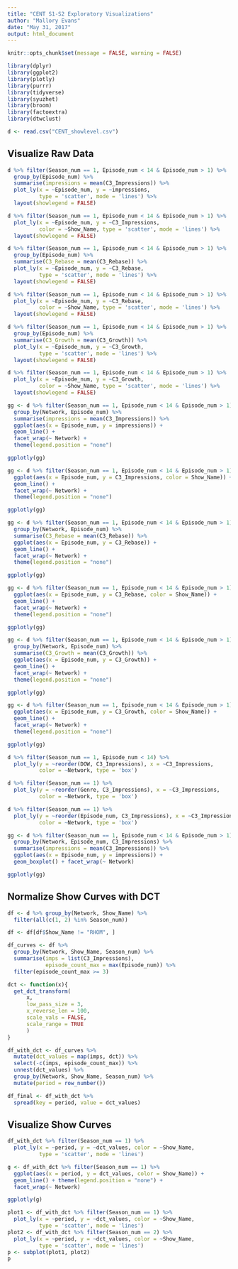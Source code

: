---
title: "CENT S1-S2 Exploratory Visualizations"
author: "Mallory Evans"
date: "May 31, 2017"
output: html_document
---

```{r setup, include=FALSE}
knitr::opts_chunk$set(message = FALSE, warning = FALSE)
```

```{r}
library(dplyr)
library(ggplot2)
library(plotly)
library(purrr)
library(tidyverse)
library(syuzhet)
library(broom)
library(factoextra)
library(dtwclust)
```

```{r set directory}
d <- read.csv("CENT_showlevel.csv")
```

## Visualize Raw Data

```{r}
d %>% filter(Season_num == 1, Episode_num < 14 & Episode_num > 1) %>% 
  group_by(Episode_num) %>% 
  summarise(impressions = mean(C3_Impressions)) %>% 
  plot_ly(x = ~Episode_num, y = ~impressions, 
          type = 'scatter', mode = 'lines') %>% 
  layout(showlegend = FALSE)

d %>% filter(Season_num == 1, Episode_num < 14 & Episode_num > 1) %>% 
  plot_ly(x = ~Episode_num, y = ~C3_Impressions, 
          color = ~Show_Name, type = 'scatter', mode = 'lines') %>% 
  layout(showlegend = FALSE)

d %>% filter(Season_num == 1, Episode_num < 14 & Episode_num > 1) %>% 
  group_by(Episode_num) %>% 
  summarise(C3_Rebase = mean(C3_Rebase)) %>% 
  plot_ly(x = ~Episode_num, y = ~C3_Rebase, 
          type = 'scatter', mode = 'lines') %>% 
  layout(showlegend = FALSE)

d %>% filter(Season_num == 1, Episode_num < 14 & Episode_num > 1) %>% 
  plot_ly(x = ~Episode_num, y = ~C3_Rebase, 
          color = ~Show_Name, type = 'scatter', mode = 'lines') %>% 
  layout(showlegend = FALSE)

d %>% filter(Season_num == 1, Episode_num < 14 & Episode_num > 1) %>% 
  group_by(Episode_num) %>% 
  summarise(C3_Growth = mean(C3_Growth)) %>% 
  plot_ly(x = ~Episode_num, y = ~C3_Growth, 
          type = 'scatter', mode = 'lines') %>% 
  layout(showlegend = FALSE)

d %>% filter(Season_num == 1, Episode_num < 14 & Episode_num > 1) %>% 
  plot_ly(x = ~Episode_num, y = ~C3_Growth, 
          color = ~Show_Name, type = 'scatter', mode = 'lines') %>% 
  layout(showlegend = FALSE)
```

```{r}
gg <- d %>% filter(Season_num == 1, Episode_num < 14 & Episode_num > 1) %>% 
  group_by(Network, Episode_num) %>% 
  summarise(impressions = mean(C3_Impressions)) %>%
  ggplot(aes(x = Episode_num, y = impressions)) + 
  geom_line() + 
  facet_wrap(~ Network) + 
  theme(legend.position = "none")

ggplotly(gg)

gg <- d %>% filter(Season_num == 1, Episode_num < 14 & Episode_num > 1) %>% 
  ggplot(aes(x = Episode_num, y = C3_Impressions, color = Show_Name)) + 
  geom_line() + 
  facet_wrap(~ Network) + 
  theme(legend.position = "none")

ggplotly(gg)

gg <- d %>% filter(Season_num == 1, Episode_num < 14 & Episode_num > 1) %>% 
  group_by(Network, Episode_num) %>% 
  summarise(C3_Rebase = mean(C3_Rebase)) %>%
  ggplot(aes(x = Episode_num, y = C3_Rebase)) + 
  geom_line() + 
  facet_wrap(~ Network) + 
  theme(legend.position = "none")

ggplotly(gg)

gg <- d %>% filter(Season_num == 1, Episode_num < 14 & Episode_num > 1) %>% 
  ggplot(aes(x = Episode_num, y = C3_Rebase, color = Show_Name)) + 
  geom_line() + 
  facet_wrap(~ Network) + 
  theme(legend.position = "none")

ggplotly(gg)

gg <- d %>% filter(Season_num == 1, Episode_num < 14 & Episode_num > 1) %>% 
  group_by(Network, Episode_num) %>% 
  summarise(C3_Growth = mean(C3_Growth)) %>%
  ggplot(aes(x = Episode_num, y = C3_Growth)) + 
  geom_line() + 
  facet_wrap(~ Network) + 
  theme(legend.position = "none")

ggplotly(gg)

gg <- d %>% filter(Season_num == 1, Episode_num < 14 & Episode_num > 1) %>% 
  ggplot(aes(x = Episode_num, y = C3_Growth, color = Show_Name)) + 
  geom_line() + 
  facet_wrap(~ Network) + 
  theme(legend.position = "none")

ggplotly(gg)
```

```{r}
d %>% filter(Season_num == 1, Episode_num < 14) %>% 
  plot_ly(y = ~reorder(DOW, C3_Impressions), x = ~C3_Impressions, 
          color = ~Network, type = 'box')

d %>% filter(Season_num == 1) %>% 
  plot_ly(y = ~reorder(Genre, C3_Impressions), x = ~C3_Impressions, 
          color = ~Network, type = 'box')

d %>% filter(Season_num == 1) %>% 
  plot_ly(y = ~reorder(Episode_num, C3_Impressions), x = ~C3_Impressions, 
          color = ~Network, type = 'box')
```

```{r}
gg <- d %>% filter(Season_num == 1, Episode_num < 14 & Episode_num > 1) %>% 
  group_by(Network, Episode_num, C3_Impressions) %>% 
  summarise(impressions = mean(C3_Impressions)) %>% 
  ggplot(aes(x = Episode_num, y = impressions)) + 
  geom_boxplot() + facet_wrap(~ Network)

ggplotly(gg)
```

## Normalize Show Curves with DCT

```{r}
df <- d %>% group_by(Network, Show_Name) %>%
  filter(all(c(1, 2) %in% Season_num))
```

```{r}
df <- df[df$Show_Name != "RHOM", ]
```

```{r}
df_curves <- df %>% 
  group_by(Network, Show_Name, Season_num) %>% 
  summarise(imps = list(C3_Impressions), 
            episode_count_max = max(Episode_num)) %>% 
  filter(episode_count_max >= 3)
```

```{r}
dct <- function(x){
  get_dct_transform(
      x, 
      low_pass_size = 3, 
      x_reverse_len = 100,
      scale_vals = FALSE,
      scale_range = TRUE
      )
}
```

```{r}
df_with_dct <- df_curves %>% 
  mutate(dct_values = map(imps, dct)) %>% 
  select(-c(imps, episode_count_max)) %>% 
  unnest(dct_values) %>% 
  group_by(Network, Show_Name, Season_num) %>% 
  mutate(period = row_number()) 
```

```{r}
df_final <- df_with_dct %>% 
  spread(key = period, value = dct_values)
```

## Visualize Show Curves

```{r}
df_with_dct %>% filter(Season_num == 1) %>% 
  plot_ly(x = ~period, y = ~dct_values, color = ~Show_Name, 
          type = 'scatter', mode = 'lines')
```

```{r}
g <- df_with_dct %>% filter(Season_num == 1) %>% 
  ggplot(aes(x = period, y = dct_values, color = Show_Name)) + 
  geom_line() + theme(legend.position = "none") + 
  facet_wrap(~ Network)

ggplotly(g)
```

```{r}
plot1 <- df_with_dct %>% filter(Season_num == 1) %>% 
  plot_ly(x = ~period, y = ~dct_values, color = ~Show_Name, 
          type = 'scatter', mode = 'lines')
plot2 <- df_with_dct %>% filter(Season_num == 2) %>% 
  plot_ly(x = ~period, y = ~dct_values, color = ~Show_Name, 
          type = 'scatter', mode = 'lines')
p <- subplot(plot1, plot2)
p
```

